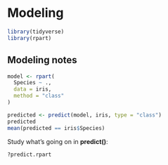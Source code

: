 # Modeling {#modeling}


```r
library(tidyverse)
library(rpart)
```

## Modeling notes

```r
model <- rpart(
  Species ~ .,
  data = iris,
  method = "class"
)

predicted <- predict(model, iris, type = "class")
predicted
mean(predicted == iris$Species)
```

Study what's going on in **predict()**:

```r
?predict.rpart
```

